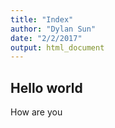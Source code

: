 ```yaml
---
title: "Index"
author: "Dylan Sun"
date: "2/2/2017"
output: html_document
---
```


## Hello world
How are you 